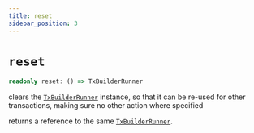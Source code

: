 ```yaml
---
title: reset
sidebar_position: 3
---
```


# `reset`

```ts
readonly reset: () => TxBuilderRunner
```

clears the [`TxBuilderRunner`](./TxBuilderRunner) instance,
so that it can be re-used for other transactions,
making sure no other action where specified

returns a reference to the same [`TxBuilderRunner`](./TxBuilderRunner).